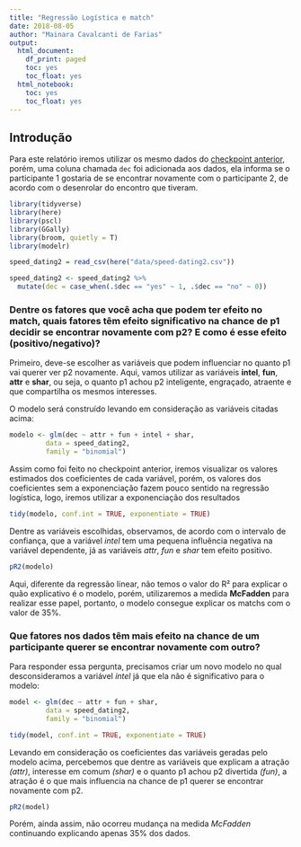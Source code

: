 ```yaml
---
title: "Regressão Logística e match"
date: 2018-08-05
author: "Mainara Cavalcanti de Farias"
output:
  html_document:
    df_print: paged
    toc: yes
    toc_float: yes
  html_notebook:
    toc: yes
    toc_float: yes
---
```


## Introdução

Para este relatório iremos utilizar os mesmo dados do [checkpoint anterior](https://github.com/Mainara/speed-dating/blob/master/reports/prob5-cp1.Rmd), porém, uma coluna chamada `dec` foi adicionada aos dados, ela informa se o participante 1 gostaria de se encontrar novamente com o participante 2, de acordo com o desenrolar do encontro que tiveram.

```r
library(tidyverse)
library(here)
library(pscl)
library(GGally)
library(broom, quietly = T)
library(modelr)
```

```r
speed_dating2 = read_csv(here("data/speed-dating2.csv"))

speed_dating2 <- speed_dating2 %>%
  mutate(dec = case_when(.$dec == "yes" ~ 1, .$dec == "no" ~ 0))

```


### Dentre os fatores que você acha que podem ter efeito no match, quais fatores têm efeito significativo na chance de p1 decidir se encontrar novamente com p2? E como é esse efeito (positivo/negativo)?

Primeiro, deve-se escolher as variáveis que podem influenciar no quanto p1 vai querer ver p2 novamente. Aqui, vamos utilizar as variáveis **intel**, **fun**, **attr** e **shar**, ou seja, o quanto p1 achou p2 inteligente, engraçado, atraente e que compartilha os mesmos interesses. </br>

O modelo será construído levando em consideração as variáveis citadas acima:
```r
modelo <- glm(dec ~ attr + fun + intel + shar, 
         data = speed_dating2,
         family = "binomial")
```

Assim como foi feito no checkpoint anterior, iremos visualizar os valores estimados dos coeficientes de cada variável, porém, os valores dos coeficientes sem a exponenciação fazem pouco sentido na regressão logística, logo, iremos utilizar a exponenciação dos resultados

```r
tidy(modelo, conf.int = TRUE, exponentiate = TRUE)
```

Dentre as variáveis escolhidas, observamos, de acordo com o intervalo de confiança, que a variável *intel* tem uma pequena influência negativa na variável dependente, já as variáveis *attr*, *fun* e *shar* tem efeito positivo.

```r
pR2(modelo)
```

Aqui, diferente da regressão linear, não temos o valor do R² para explicar o quão explicativo é o modelo, porém, utilizaremos a medida **McFadden** para realizar esse papel, portanto, o modelo consegue explicar os matchs com o valor de 35%.

### Que fatores nos dados têm mais efeito na chance de um participante querer se encontrar novamente com outro?

Para responder essa pergunta, precisamos criar um novo modelo no qual desconsideramos a variável *intel* já que ela não é significativo para o modelo:

```r
model <- glm(dec ~ attr + fun + shar, 
         data = speed_dating2,
         family = "binomial")

tidy(model, conf.int = TRUE, exponentiate = TRUE)
```

Levando em consideração os coeficientes das variáveis geradas pelo modelo acima, percebemos que dentre as variáveis que explicam a atração *(attr)*, interesse em comum *(shar)* e o quanto p1 achou p2 divertida *(fun)*, a atração é o que mais influencia na chance de p1 querer se encontrar novamente com p2.

```r
pR2(model)
```

Porém, ainda assim, não ocorreu mudança na medida *McFadden* continuando explicando apenas 35% dos dados.
